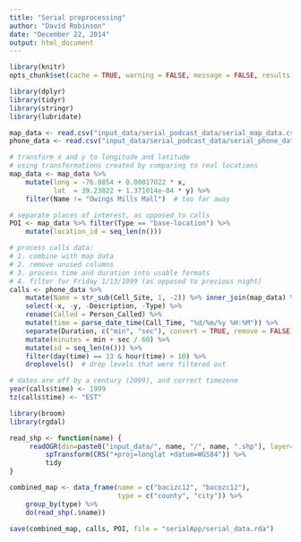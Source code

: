 ```yaml
---
title: "Serial preprocessing"
author: "David Robinson"
date: "December 22, 2014"
output: html_document
---
```


```r
library(knitr)
opts_chunk$set(cache = TRUE, warning = FALSE, message = FALSE, results = 'hide')
```

```r
library(dplyr)
library(tidyr)
library(stringr)
library(lubridate)

map_data <- read.csv("input_data/serial_podcast_data/serial_map_data.csv")
phone_data <- read.csv("input_data/serial_podcast_data/serial_phone_data.csv")

# transform x and y to longitude and latitude
# using transformations created by comparing to real locations
map_data <- map_data %>%
    mutate(long = -76.8854 + 0.00017022 * x,
           lat  = 39.23822 + 1.371014e-04 * y) %>%
    filter(Name != "Owings Mills Mall")  # too far away

# separate places of interest, as opposed to calls
POI <- map_data %>% filter(Type == "base-location") %>%
    mutate(location_id = seq_len(n()))

# process calls data:
# 1. combine with map data
# 2. remove unused columns
# 3. process time and duration into usable formats
# 4. filter for Friday 1/13/1999 (as opposed to previous night)
calls <- phone_data %>%
    mutate(Name = str_sub(Cell_Site, 1, -2)) %>% inner_join(map_data) %>%
    select(-x, -y, -Description, -Type) %>%
    rename(Called = Person_Called) %>%
    mutate(time = parse_date_time(Call_Time, "%d/%m/%y %H:%M")) %>%
    separate(Duration, c("min", "sec"), convert = TRUE, remove = FALSE) %>%
    mutate(minutes = min + sec / 60) %>%
    mutate(id = seq_len(n())) %>%
    filter(day(time) == 13 & hour(time) > 10) %>%
    droplevels()  # drop levels that were filtered out

# dates are off by a century (2099), and correct timezone
year(calls$time) <- 1999
tz(calls$time) <- "EST"
```

```r
library(broom)
library(rgdal)

read_shp <- function(name) {
     readOGR(dsn=paste0("input_data/", name, "/", name, ".shp"), layer=name) %>%
         spTransform(CRS("+proj=longlat +datum=WGS84")) %>%
         tidy
}

combined_map <- data_frame(name = c("bacizc12", "bacozc12"),
                           type = c("county", "city")) %>%
    group_by(type) %>%
    do(read_shp(.$name))
```

```r
save(combined_map, calls, POI, file = "serialApp/serial_data.rda")
```
